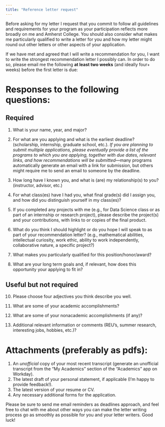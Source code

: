 ```yaml
---
title: "Reference letter request"
---
```


Before asking for my letter I request that you commit to follow all guidelines and requirements for your program as your participation reflects more broadly on me and Amherst College. You should also consider what makes me particularly qualified to write a letter for you and how my letter might round out other letters or other aspects of your application.

If we have met and agreed that I will write a recommendation for you, I want to write the strongest recommendation letter I possibly can. In order to do so, please email me the following **at least two weeks** (and ideally four+ weeks) before the first letter is due:


# Responses to the following questions:

## Required 
1. What is your name, year, and major?


2. For what are you applying and what is the earliest deadline? (scholarship, internship, graduate school, etc.). *If you are planning to submit multiple applications, please eventually provide a list of the programs to which you are applying, together with due dates, relevant links, and how recommendations will be submitted*---many programs automatically generate an email with a link for submission, but others might require me to send an email to someone by the deadline. 



3. How long have I known you, and what is (are) my relationship(s) to you? (instructor, advisor, etc.)



4. For what class(es) have I had you, what final grade(s) did I assign you, and how did you distinguish yourself in my class(es)? 


5. If you completed any projects with me (e.g., for Data Science class or as part of an internship or research project), please describe the project(s) and your contributions, with links to or copies of the final product. 

6. What do you think I should highlight or do you hope I will speak to as part of your recommendation letter? (e.g., mathematical abilities, intellectual curiosity, work ethic, ability to work independently, collaborative nature, a specific project?)


7. What makes you particularly qualified for this position/honor/award?


8. What are your long term goals and, if relevant, how does this opportunity your applying to fit in?



## Useful but not required

10. Please choose four adjectives you think describe you well.

11. What are some of your academic accomplishments?

12. What are some of your nonacademic accomplishments (if any)?

13. Additional relevant information or comments (REU's, summer research, interesting jobs, hobbies, etc.)?


# Attachments (preferably as pdfs):

1. An *unofficial* copy of your most recent transcript (generate an unofficial transcript from the "My Academics" section of the "Academics" app on Workday).
2. The latest draft of your personal statement, if applicable (I'm happy to provide feedback!).
3. The latest version of your resume or CV.
4. Any necessary additional forms for the application.

Please be sure to send me email reminders as deadlines approach, and feel free to chat with me about other ways you can make the letter writing process go as smoothly as possible for you and your letter writers. Good luck!

<!--
<a href="mailto:{{ site.email | encode_email }}"><i class="fas fa-envelope fa-3x"></i><font size = "20"> E-mail Prof. Bailey</font></a>

<br>
<font size = "2">
Derived from a similar page created by <a href="https://www.math.hmc.edu/~orrison/recs/">Michael Orrison</a> in the Department of Mathematics at  Harvey Mudd College
</font>
-->
